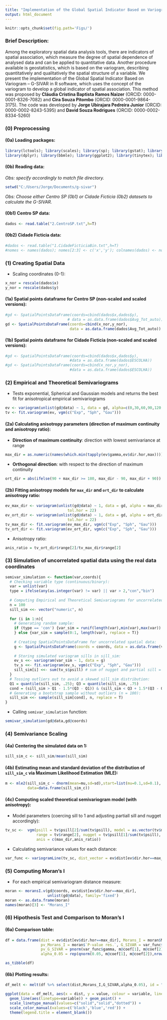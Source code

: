 ```yaml
---
title: "Implementation of the Global Spatial Indicator Based on Variogram (G-SIVAR) in R"
output: html_document
---
```

```r
knitr::opts_chunk$set(fig.path='Figs/')
```

### Brief Description:

Among the exploratory spatial data analysis tools, there are indicators of spatial association, which measure the degree of spatial dependence of analysed data and can be applied to quantitative data. Another procedure available is geostatistics, which is based on the variogram, describing quantitatively and qualitatively the spatial structure of a variable. We present the implementation of the Global Spatial Indicator Based on Variogram – G-SIVAR in R software, which uses the concept of the variogram to develop a global indicator of spatial association. This method was proposed by **Cláudia Cristina Baptista Ramos Naizer** (ORCID: 0000-0001-8326-7082) and **Cira Souza Pitombo** (ORCID: 0000-0001-9864-3175). The code was developed by **Jorge Ubirajara Pedreira Junior** (ORCID: 0000-0002-8243-5395) and **David Souza Rodrigues** (ORCID: 0000-0002-8334-5260)

### (0) Preprocessing 
#### (0a) Loading packages:
```r
library(lctools); library(scales); library(sp); library(gstat); library(reshape2);
library(dplyr); library(bbmle); library(ggplot2); library(tinytex); library(knitr); library(tibble)
```

#### (0b) Reading data:
*Obs: specify accordingly to match file directory.*
```r
setwd("C:/Users/Jorge/Documents/g-sivar") 
```

*Obs: Choose either Centro SP (0b1) or Cidade Ficticia (0b2) datasets to calculate the G-SIVAR.*

#### (0b1) Centro SP data:

```r
dados <- read.table("2.CentroSP.txt",h=T)
```

####  (0b2) Cidade Ficticia data:
```r
#dados <- read.table("1.CidadeFicticiaBin.txt",h=T)
#nomes <- names(dados); nomes[2:3] <- c('x','y'); colnames(dados) <- nomes
```

### (1) Creating Spatial Data
* Scaling coordinates (0-1):
```r
x_nor = rescale(dados$x)
y_nor = rescale(dados$y)
```

#### (1a) Spatial points dataframe for Centro SP (non-scaled and scaled versions):
```r
#gd <- SpatialPointsDataFrame(coords=cbind(dados$x,dados$y),
                            # data = as.data.frame(dados$Avg_Tot_auto))
gd <- SpatialPointsDataFrame(coords=cbind(x_nor,y_nor),
                             data = as.data.frame(dados$Avg_Tot_auto))
```

#### (1b) Spatial points dataframe for Cidade Ficticia (non-scaled and scaled versions):
```r
#gd <- SpatialPointsDataFrame(coords=cbind(dados$x,dados$y),
                             #data = as.data.frame(dados$ESCOLHA))
#gd <- SpatialPointsDataFrame(coords=cbind(x_nor,y_nor),
                             #data = as.data.frame(dados$ESCOLHA))
```

### (2) Empirical and Theoretical Semivariograms
* Tests exponential, Spherical and Gaussian models and returns the best fit for anisotropical empirical semivariograms
```r
ev <- variogram(unlist(gd@data) ~ 1, data = gd, alpha=c(0,30,60,90,120,150),tol.hor = 22) 
tv <- fit.variogram(ev, vgm(c("Exp", "Sph", "Gau"))) 
```

#### (2a) Calculating anisotropy parameters (direction of maximum continuity and anisotropy ratio):

* **Direction of maximum continuity**: direction with lowest semivariance at range
```r
max_dir = as.numeric(names(which.min(tapply(ev$gamma,ev$dir.hor,max)))) 
```
* **Orthogonal direction**: with respect to the direction of maximum continuity
```r
ort_dir = abs(ifelse(90 + max_dir >= 180, max_dir - 90, max_dir + 90)) 
```

#### (2b) Fitting anisotropy models for `max_dir` and `ort_dir` to calculate anisotropy ratio:

```r
ev_max_dir <- variogram(unlist(gd@data) ~ 1, data = gd, alpha = max_dir,
                            tol.hor = 22)
ev_ort_dir <- variogram(unlist(gd@data) ~ 1, data = gd, alpha = ort_dir,
                            tol.hor = 22)
tv_max_dir <- fit.variogram(ev_max_dir, vgm(c("Exp", "Sph", "Gau")))
tv_ort_dir <- fit.variogram(ev_ort_dir, vgm(c("Exp", "Sph", "Gau")))
```

* Anisotropy ratio: 
```r
anis_ratio = tv_ort_dir$range[2]/tv_max_dir$range[2]
```

### (3) Simulation of uncorrelated spatial data using the real data coordinates
```r
semivar_simulation <- function(var,coords){
  # Checking variable type (continuous/binary):
  var = unlist(var)
  type = ifelse(any(as.integer(var) != var) || var > 2,"con","bin")
  
  # Computing Empirical and Theoretical Semivariograms for uncorrelated spatial data:
  n = 100
  sill_sim <<- vector("numeric", n)
  
  for (i in 1:n){
    # Generating random sample:
    if (type == 'con') {var_sim = runif(length(var),min(var),max(var))
    } else {var_sim = sample(0:1, length(var), replace = T)}
    
    # Creating SpatialPointsDataFrame for uncorrelated spatial data:
    g <- SpatialPointsDataFrame(coords = coords, data = as.data.frame(var_sim))
    
    # Storing simulated variogram sills in sill_sim:
    ev_s <<- variogram(var_sim ~ 1, data = g)
    tv_s <<- fit.variogram(ev_s, vgm(c("Exp", "Sph", "Gau")))
    sill_sim[i] <<- sum(tv_s$psill) # sum of nugget and partial sill = sill
  }
  # Tossing outliers out to avoid a skewed sill_sim distribution:
  Q1 = quantile(sill_sim, .25); Q3 = quantile(sill_sim, .75)
  cond = (sill_sim > Q1 - 1.5*(Q3 - Q1)) & (sill_sim < Q3 + 1.5*(Q3 - Q1))
  # Generating a bootstrap sample without outliers (n = 100):
  sill_sim <<- sample(sill_sim[cond], n, replace = T)
}
```

* Calling `semivar_simulation` function:
```r
semivar_simulation(gd@data,gd@coords)
```

### (4) Semivariance Scaling
#### (4a) Centering the simulated data on 1:
```r
sill_sim_c <- sill_sim/mean(sill_sim)
```

#### (4b) Estimating mean and standard deviation of the distribution of `sill_sim_c` via Maximum Likelihood Estimation (MLE):
```r
m <- mle2(sill_sim_c ~ dnorm(mean=mu,sd=sd),start=list(mu=0.1,sd=0.1),
          data=data.frame(sill_sim_c))
```


#### (4c) Computing scaled theoretical semivariogram model (with anisotropy):
* Model parameters (coercing sill to 1 and adjusting partiall sill and nugget accordingly):
```r
tv_sc <-  vgm(psill = tv$psill[2]/sum(tv$psill), model = as.vector(tv$model[2]),
              range = tv$range[2], nugget = tv$psill[1]/sum(tv$psill),
              anis = c(max_dir,anis_ratio))
```

* Calculating semivariance values for each distance:
```r
var_func <- variogramLine(tv_sc, dist_vector = ev$dist[ev$dir.hor==max_dir])
```

### (5) Computing Moran's I 
* For each empirical semivariogram distance measure:
```r
moran <- moransI.v(gd@coords, ev$dist[ev$dir.hor==max_dir],
                   unlist(gd@data), family='fixed')
moran <- as.data.frame(moran)
names(moran)[3] <- "Morans_I"
```

### (6) Hipothesis Test and Comparison to Moran's I
#### (6a) Comparison table:
```r
df = data.frame(dist = ev$dist[ev$dir.hor==max_dir], Morans_I = moran$Morans_I,
                pv_Morans_I = moran$`P-value res.`, G_SIVAR = var_func$gamma, 
                pv_G_SIVAR = pnorm(var_func$gamma, m@coef[1], m@coef[2]), 
                alpha_0.05 = rep(qnorm(0.05, m@coef[1], m@coef[2]),nrow(moran)))

as_tibble(df)
```

#### (6b) Plotting results:
```r
df_melt <- melt(df %>% select(dist,Morans_I,G_SIVAR,alpha_0.05), id = "dist")

ggplot(data = df_melt, aes(x = dist, y = value, colour = variable, linetype = variable)) +
  geom_line(aes(linetype=variable)) + geom_point() +
  scale_linetype_manual(values=c("solid","solid","dotted")) +
  scale_color_manual(values=c('black','blue','red')) +
  theme(legend.title = element_blank())
```


